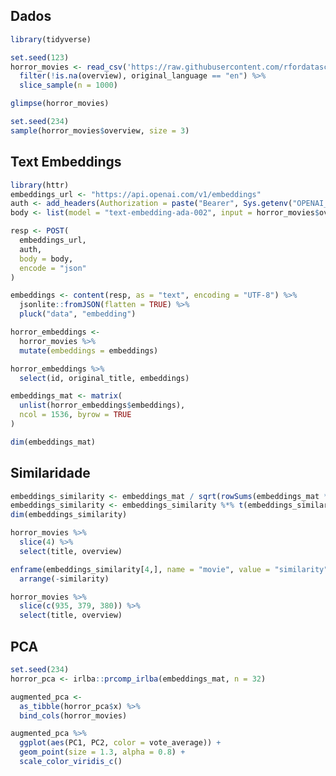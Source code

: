 ## Dados

```r
library(tidyverse)

set.seed(123)
horror_movies <- read_csv('https://raw.githubusercontent.com/rfordatascience/tidytuesday/master/data/2022/2022-11-01/horror_movies.csv') %>%
  filter(!is.na(overview), original_language == "en") %>%
  slice_sample(n = 1000)

glimpse(horror_movies)
```
```r
set.seed(234)
sample(horror_movies$overview, size = 3)
```

## Text Embeddings

```r
library(httr)
embeddings_url <- "https://api.openai.com/v1/embeddings"
auth <- add_headers(Authorization = paste("Bearer", Sys.getenv("OPENAI_API_KEY")))
body <- list(model = "text-embedding-ada-002", input = horror_movies$overview)

resp <- POST(
  embeddings_url,
  auth,
  body = body,
  encode = "json"
)

embeddings <- content(resp, as = "text", encoding = "UTF-8") %>%
  jsonlite::fromJSON(flatten = TRUE) %>%
  pluck("data", "embedding")

horror_embeddings <-
  horror_movies %>%
  mutate(embeddings = embeddings)

horror_embeddings %>%
  select(id, original_title, embeddings)

```

```r
embeddings_mat <- matrix(
  unlist(horror_embeddings$embeddings), 
  ncol = 1536, byrow = TRUE
)

dim(embeddings_mat)
```

## Similaridade

```r
embeddings_similarity <- embeddings_mat / sqrt(rowSums(embeddings_mat * embeddings_mat))
embeddings_similarity <- embeddings_similarity %*% t(embeddings_similarity)
dim(embeddings_similarity)
```

```r
horror_movies %>% 
  slice(4) %>% 
  select(title, overview)
```

```r
enframe(embeddings_similarity[4,], name = "movie", value = "similarity") %>%
  arrange(-similarity)
```

```r
horror_movies %>% 
  slice(c(935, 379, 380)) %>% 
  select(title, overview)
```

## PCA

```r
set.seed(234)
horror_pca <- irlba::prcomp_irlba(embeddings_mat, n = 32)
```

```r
augmented_pca <- 
  as_tibble(horror_pca$x) %>%
  bind_cols(horror_movies)

augmented_pca %>%
  ggplot(aes(PC1, PC2, color = vote_average)) +
  geom_point(size = 1.3, alpha = 0.8) +
  scale_color_viridis_c()
```

